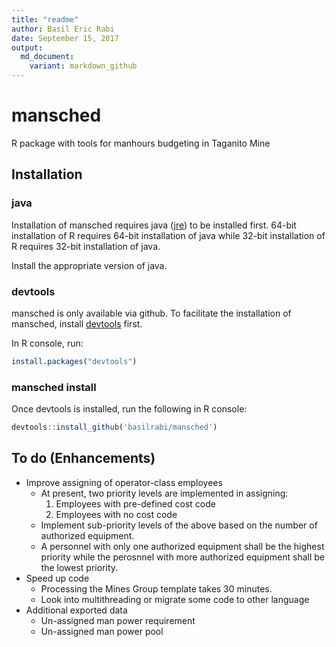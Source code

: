 ```yaml
---
title: "readme"
author: Basil Eric Rabi
date: September 15, 2017
output:
  md_document:
    variant: markdown_github
---
```


# mansched
R package with tools for manhours budgeting in Taganito Mine

## Installation

### java
Installation of mansched requires java
([jre](https://java.com/inc/BrowserRedirect1.jsp?locale=en)) to be installed 
first. 64-bit installation of R requires 64-bit installation of java while
32-bit installation of R requires 32-bit installation of java.

Install the appropriate version of java.

### devtools
mansched is only available via github.
To facilitate the installation of mansched, install
[devtools](https://github.com/hadley/devtools) first.

In R console, run:
```r
install.packages("devtools")
```

### mansched install
Once devtools is installed, run the following in R console:
```r
devtools::install_github('basilrabi/mansched')
```

## To do (Enhancements)
* Improve assigning of operator-class employees
    + At present, two priority levels are implemented in assigning:
        1. Employees with pre-defined cost code
        1. Employees with no cost code
    + Implement sub-priority levels of the above based on the number of
      authorized equipment.
    + A personnel with only one authorized equipment shall be the highest
      priority while the perosnnel with more authorized equipment shall be the 
      lowest priority.
* Speed up code
    + Processing the Mines Group template takes 30 minutes.
    + Look into multithreading or migrate some code to other language
* Additional exported data
    + Un-assigned man power requirement
    + Un-assigned man power pool
